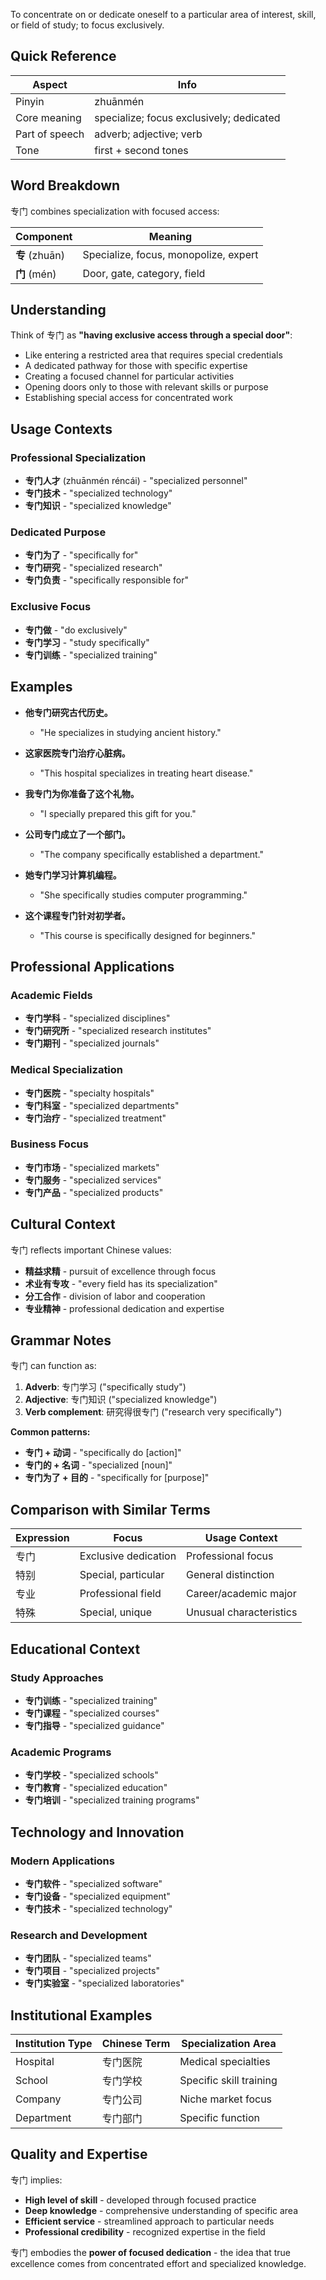 To concentrate on or dedicate oneself to a particular area of interest, skill, or field of study; to focus exclusively.

## Quick Reference

| Aspect         | Info                                        |
| -------------- | ------------------------------------------- |
| Pinyin         | zhuānmén                                    |
| Core meaning   | specialize; focus exclusively; dedicated   |
| Part of speech | adverb; adjective; verb                     |
| Tone           | first + second tones                        |

## Word Breakdown

专门 combines specialization with focused access:

| Component     | Meaning                                        |
| ------------- | ---------------------------------------------- |
| **专** (zhuān) | Specialize, focus, monopolize, expert         |
| **门** (mén)  | Door, gate, category, field                    |

## Understanding

Think of 专门 as **"having exclusive access through a special door"**:

- Like entering a restricted area that requires special credentials
- A dedicated pathway for those with specific expertise
- Creating a focused channel for particular activities
- Opening doors only to those with relevant skills or purpose
- Establishing special access for concentrated work

## Usage Contexts

### **Professional Specialization**
- **专门人才** (zhuānmén réncái) - "specialized personnel"
- **专门技术** - "specialized technology"
- **专门知识** - "specialized knowledge"

### **Dedicated Purpose**
- **专门为了** - "specifically for"
- **专门研究** - "specialized research"
- **专门负责** - "specifically responsible for"

### **Exclusive Focus**
- **专门做** - "do exclusively"
- **专门学习** - "study specifically"
- **专门训练** - "specialized training"

## Examples

- **他专门研究古代历史。**
  - "He specializes in studying ancient history."

- **这家医院专门治疗心脏病。**
  - "This hospital specializes in treating heart disease."

- **我专门为你准备了这个礼物。**
  - "I specially prepared this gift for you."

- **公司专门成立了一个部门。**
  - "The company specifically established a department."

- **她专门学习计算机编程。**
  - "She specifically studies computer programming."

- **这个课程专门针对初学者。**
  - "This course is specifically designed for beginners."

## Professional Applications

### **Academic Fields**
- **专门学科** - "specialized disciplines"
- **专门研究所** - "specialized research institutes"
- **专门期刊** - "specialized journals"

### **Medical Specialization**
- **专门医院** - "specialty hospitals"
- **专门科室** - "specialized departments"
- **专门治疗** - "specialized treatment"

### **Business Focus**
- **专门市场** - "specialized markets"
- **专门服务** - "specialized services"
- **专门产品** - "specialized products"

## Cultural Context

专门 reflects important Chinese values:

- **精益求精** - pursuit of excellence through focus
- **术业有专攻** - "every field has its specialization"
- **分工合作** - division of labor and cooperation
- **专业精神** - professional dedication and expertise

## Grammar Notes

专门 can function as:

1. **Adverb**: 专门学习 ("specifically study")
2. **Adjective**: 专门知识 ("specialized knowledge")
3. **Verb complement**: 研究得很专门 ("research very specifically")

**Common patterns:**
- **专门 + 动词** - "specifically do [action]"
- **专门的 + 名词** - "specialized [noun]"
- **专门为了 + 目的** - "specifically for [purpose]"

## Comparison with Similar Terms

| Expression | Focus                | Usage Context          |
| ---------- | -------------------- | ---------------------- |
| 专门       | Exclusive dedication | Professional focus     |
| 特别       | Special, particular  | General distinction    |
| 专业       | Professional field   | Career/academic major  |
| 特殊       | Special, unique      | Unusual characteristics |

## Educational Context

### **Study Approaches**
- **专门训练** - "specialized training"
- **专门课程** - "specialized courses"
- **专门指导** - "specialized guidance"

### **Academic Programs**
- **专门学校** - "specialized schools"
- **专门教育** - "specialized education"
- **专门培训** - "specialized training programs"

## Technology and Innovation

### **Modern Applications**
- **专门软件** - "specialized software"
- **专门设备** - "specialized equipment"
- **专门技术** - "specialized technology"

### **Research and Development**
- **专门团队** - "specialized teams"
- **专门项目** - "specialized projects"
- **专门实验室** - "specialized laboratories"

## Institutional Examples

| Institution Type | Chinese Term        | Specialization Area    |
| ---------------- | ------------------- | ---------------------- |
| Hospital         | 专门医院            | Medical specialties    |
| School           | 专门学校            | Specific skill training |
| Company          | 专门公司            | Niche market focus     |
| Department       | 专门部门            | Specific function      |

## Quality and Expertise

专门 implies:
- **High level of skill** - developed through focused practice
- **Deep knowledge** - comprehensive understanding of specific area
- **Efficient service** - streamlined approach to particular needs
- **Professional credibility** - recognized expertise in the field

专门 embodies the **power of focused dedication** - the idea that true excellence comes from concentrated effort and specialized knowledge.

